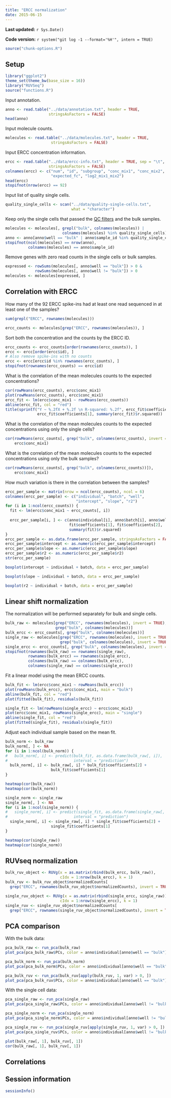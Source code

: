 ```yaml
---
title: "ERCC normalization"
date: 2015-06-15
---
```


**Last updated:** `r Sys.Date()`

**Code version:** `r system("git log -1 --format='%H'", intern = TRUE)`

```r
source("chunk-options.R")
```

## Setup

```r
library("ggplot2")
theme_set(theme_bw(base_size = 16))
library("RUVSeq")
source("functions.R")
```

Input annotation.

```r
anno <- read.table("../data/annotation.txt", header = TRUE,
                   stringsAsFactors = FALSE)
head(anno)
```

Input molecule counts.

```r
molecules <- read.table("../data/molecules.txt", header = TRUE,
                    stringsAsFactors = FALSE)
```

Input ERCC concentration information.

```r
ercc <- read.table("../data/ercc-info.txt", header = TRUE, sep = "\t",
                   stringsAsFactors = FALSE)
colnames(ercc) <- c("num", "id", "subgroup", "conc_mix1", "conc_mix2",
                    "expected_fc", "log2_mix1_mix2")
head(ercc)
stopifnot(nrow(ercc) == 92)
```

Input list of quality single cells.

```r
quality_single_cells <- scan("../data/quality-single-cells.txt",
                             what = "character")
```

Keep only the single cells that passed the [QC filters](qc-cell-ipsc.html) and the bulk samples.

```r
molecules <- molecules[, grepl("bulk", colnames(molecules)) |
                         colnames(molecules) %in% quality_single_cells]
anno <- anno[anno$well == "bulk" | anno$sample_id %in% quality_single_cells, ]
stopifnot(ncol(molecules) == nrow(anno),
          colnames(molecules) == anno$sample_id)
```

Remove genes with zero read counts in the single cells or bulk samples.

```r
expressed <- rowSums(molecules[, anno$well == "bulk"]) > 0 &
             rowSums(molecules[, anno$well != "bulk"]) > 0
molecules <- molecules[expressed, ]
```

## Correlation with ERCC

How many of the 92 ERCC spike-ins had at least one read sequenced in at least one of the samples?

```r
sum(grepl("ERCC", rownames(molecules)))
```

```r
ercc_counts <- molecules[grep("ERCC", rownames(molecules)), ]
```

Sort both the concentration and the counts by the ERCC ID.

```r
ercc_counts <- ercc_counts[order(rownames(ercc_counts)), ]
ercc <- ercc[order(ercc$id), ]
# Also remove spike-ins with no counts
ercc <- ercc[ercc$id %in% rownames(ercc_counts), ]
stopifnot(rownames(ercc_counts) == ercc$id)
```

What is the correlation of the mean molecules counts to the expected concentrations?

```r
cor(rowMeans(ercc_counts), ercc$conc_mix1)
plot(rowMeans(ercc_counts), ercc$conc_mix1)
ercc_fit <- lm(ercc$conc_mix1 ~ rowMeans(ercc_counts))
abline(ercc_fit, col = "red")
title(sprintf("Y ~ %.2fX + %.2f \n R-squared: %.2f", ercc_fit$coefficients[2],
              ercc_fit$coefficients[1], summary(ercc_fit)$r.squared))
```

What is the correlation of the mean molecules counts to the expected concentrations using only the single cells?

```r
cor(rowMeans(ercc_counts[, grep("bulk", colnames(ercc_counts), invert = TRUE)]),
    ercc$conc_mix1)
```

What is the correlation of the mean molecules counts to the expected concentrations using only the bulk samples?

```r
cor(rowMeans(ercc_counts[, grep("bulk", colnames(ercc_counts))]),
    ercc$conc_mix1)
```

How much variation is there in the correlation between the samples?

```r
ercc_per_sample <- matrix(nrow = ncol(ercc_counts), ncol = 6)
colnames(ercc_per_sample) <- c("individual", "batch", "well",
                               "intercept", "slope", "r2")
for (i in 1:ncol(ercc_counts)) {
  fit <- lm(ercc$conc_mix1 ~ ercc_counts[, i])
  
  ercc_per_sample[i, ] <- c(anno$individual[i], anno$batch[i], anno$well[i],
                            fit$coefficients[1], fit$coefficients[2],
                            summary(fit)$r.squared)
}
ercc_per_sample <- as.data.frame(ercc_per_sample, stringsAsFactors = FALSE)
ercc_per_sample$intercept <- as.numeric(ercc_per_sample$intercept)
ercc_per_sample$slope <- as.numeric(ercc_per_sample$slope)
ercc_per_sample$r2 <- as.numeric(ercc_per_sample$r2)
str(ercc_per_sample)
```

```r
boxplot(intercept ~ individual + batch, data = ercc_per_sample)
```

```r
boxplot(slope ~ individual + batch, data = ercc_per_sample)
```


```r
boxplot(r2 ~ individual + batch, data = ercc_per_sample)
```

## Linear shift normalization

The normalization will be performed separately for bulk and single cells.

```r
bulk_raw <- molecules[grep("ERCC", rownames(molecules), invert = TRUE),
                      grep("bulk", colnames(molecules))]
bulk_ercc <- ercc_counts[, grep("bulk", colnames(molecules))]
single_raw <- molecules[grep("ERCC", rownames(molecules), invert = TRUE),
                        grep("bulk", colnames(molecules), invert = TRUE)]
single_ercc <- ercc_counts[, grep("bulk", colnames(molecules), invert = TRUE)]
stopifnot(rownames(bulk_raw) == rownames(single_raw),
          rownames(bulk_ercc) == rownames(single_ercc),
          colnames(bulk_raw) == colnames(bulk_ercc),
          colnames(single_raw) == colnames(single_ercc))
```

Fit a linear model using the mean ERCC counts.

```r
bulk_fit <- lm(ercc$conc_mix1 ~ rowMeans(bulk_ercc))
plot(rowMeans(bulk_ercc), ercc$conc_mix1, main = "bulk")
abline(bulk_fit, col = "red")
plot(fitted(bulk_fit), residuals(bulk_fit))
```

```r
single_fit <- lm(rowMeans(single_ercc) ~ ercc$conc_mix1)
plot(ercc$conc_mix1, rowMeans(single_ercc), main = "single")
abline(single_fit, col = "red")
plot(fitted(single_fit), residuals(single_fit))
```

Adjust each individual sample based on the mean fit.

```r
bulk_norm <- bulk_raw
bulk_norm[, ] <- NA
for (i in 1:ncol(bulk_norm)) {
#   bulk_norm[, i] <- predict(bulk_fit, as.data.frame(bulk_raw[, i]),
#                             interval = "prediction")
  bulk_norm[, i] <- bulk_raw[, i] * bulk_fit$coefficients[2] +
                    bulk_fit$coefficients[1]
}
```

```r
heatmap(cor(bulk_raw))
heatmap(cor(bulk_norm))
```


```r
single_norm <- single_raw
single_norm[, ] <- NA
for (i in 1:ncol(single_norm)) {
#   single_norm[, i] <- predict(single_fit, as.data.frame(single_raw[, i]),
#                             interval = "prediction")
  single_norm[, i] <- single_raw[, i] * single_fit$coefficients[2] +
                    single_fit$coefficients[1]
}
```

```r
heatmap(cor(single_raw))
heatmap(cor(single_norm))
```


## RUVseq normalization

```r
bulk_ruv_object <- RUVg(x = as.matrix(rbind(bulk_ercc, bulk_raw)),
                        cIdx = 1:nrow(bulk_ercc), k = 1)
bulk_ruv <- bulk_ruv_object$normalizedCounts[
  grep("ERCC", rownames(bulk_ruv_object$normalizedCounts), invert = TRUE), ]
```

```r
single_ruv_object <- RUVg(x = as.matrix(rbind(single_ercc, single_raw)),
                        cIdx = 1:nrow(single_ercc), k = 1)
single_ruv <- single_ruv_object$normalizedCounts[
  grep("ERCC", rownames(single_ruv_object$normalizedCounts), invert = TRUE), ]
```

## PCA comparison

With the bulk data:

```r
pca_bulk_raw <- run_pca(bulk_raw)
plot_pca(pca_bulk_raw$PCs, color = anno$individual[anno$well == "bulk"])
```


```r
pca_bulk_norm <- run_pca(bulk_norm)
plot_pca(pca_bulk_norm$PCs, color = anno$individual[anno$well == "bulk"])
```

```r
pca_bulk_ruv <- run_pca(bulk_ruv[apply(bulk_ruv, 1, var) > 0, ])
plot_pca(pca_bulk_ruv$PCs, color = anno$individual[anno$well == "bulk"])
```

With the single cell data:


```r
pca_single_raw <- run_pca(single_raw)
plot_pca(pca_single_raw$PCs, color = anno$individual[anno$well != "bulk"])
```


```r
pca_single_norm <- run_pca(single_norm)
plot_pca(pca_single_norm$PCs, color = anno$individual[anno$well != "bulk"])
```

```r
pca_single_ruv <- run_pca(single_ruv[apply(single_ruv, 1, var) > 0, ])
plot_pca(pca_single_ruv$PCs, color = anno$individual[anno$well != "bulk"])
```

```r
plot(bulk_raw[, 1], bulk_ruv[, 1])
cor(bulk_raw[, 1], bulk_ruv[, 1])
```


## Correlations

## Session information

```r
sessionInfo()
```
